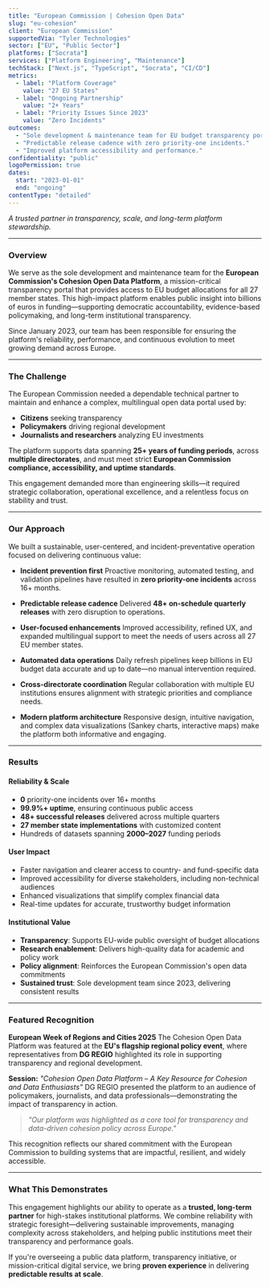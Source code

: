 ```yaml
---
title: "European Commission | Cohesion Open Data"
slug: "eu-cohesion"
client: "European Commission"
supportedVia: "Tyler Technologies"
sector: ["EU", "Public Sector"]
platforms: ["Socrata"]
services: ["Platform Engineering", "Maintenance"]
techStack: ["Next.js", "TypeScript", "Socrata", "CI/CD"]
metrics:
  - label: "Platform Coverage"
    value: "27 EU States"
  - label: "Ongoing Partnership"
    value: "2+ Years"
  - label: "Priority Issues Since 2023"
    value: "Zero Incidents"
outcomes:
  - "Sole development & maintenance team for EU budget transparency portal."
  - "Predictable release cadence with zero priority-one incidents."
  - "Improved platform accessibility and performance."
confidentiality: "public"
logoPermission: true
dates:
  start: "2023-01-01"
  end: "ongoing"
contentType: "detailed"
---
```


*A trusted partner in transparency, scale, and long-term platform stewardship.*

---

### **Overview**

We serve as the sole development and maintenance team for the **European Commission's Cohesion Open Data Platform**, a mission-critical transparency portal that provides access to EU budget allocations for all 27 member states. This high-impact platform enables public insight into billions of euros in funding—supporting democratic accountability, evidence-based policymaking, and long-term institutional transparency.

Since January 2023, our team has been responsible for ensuring the platform's reliability, performance, and continuous evolution to meet growing demand across Europe.

---

### **The Challenge**

The European Commission needed a dependable technical partner to maintain and enhance a complex, multilingual open data portal used by:

* **Citizens** seeking transparency
* **Policymakers** driving regional development
* **Journalists and researchers** analyzing EU investments

The platform supports data spanning **25+ years of funding periods**, across **multiple directorates**, and must meet strict **European Commission compliance, accessibility, and uptime standards**.

This engagement demanded more than engineering skills—it required strategic collaboration, operational excellence, and a relentless focus on stability and trust.

---

### **Our Approach**

We built a sustainable, user-centered, and incident-preventative operation focused on delivering continuous value:

* **Incident prevention first**
  Proactive monitoring, automated testing, and validation pipelines have resulted in **zero priority-one incidents** across 16+ months.

* **Predictable release cadence**
  Delivered **48+ on-schedule quarterly releases** with zero disruption to operations.

* **User-focused enhancements**
  Improved accessibility, refined UX, and expanded multilingual support to meet the needs of users across all 27 EU member states.

* **Automated data operations**
  Daily refresh pipelines keep billions in EU budget data accurate and up to date—no manual intervention required.

* **Cross-directorate coordination**
  Regular collaboration with multiple EU institutions ensures alignment with strategic priorities and compliance needs.

* **Modern platform architecture**
  Responsive design, intuitive navigation, and complex data visualizations (Sankey charts, interactive maps) make the platform both informative and engaging.

---

### **Results**

#### **Reliability & Scale**

* **0** priority-one incidents over 16+ months
* **99.9%+ uptime**, ensuring continuous public access
* **48+ successful releases** delivered across multiple quarters
* **27 member state implementations** with customized content
* Hundreds of datasets spanning **2000–2027** funding periods

#### **User Impact**

* Faster navigation and clearer access to country- and fund-specific data
* Improved accessibility for diverse stakeholders, including non-technical audiences
* Enhanced visualizations that simplify complex financial data
* Real-time updates for accurate, trustworthy budget information

#### **Institutional Value**

* **Transparency**: Supports EU-wide public oversight of budget allocations
* **Research enablement**: Delivers high-quality data for academic and policy work
* **Policy alignment**: Reinforces the European Commission's open data commitments
* **Sustained trust**: Sole development team since 2023, delivering consistent results

---

### **Featured Recognition**

**European Week of Regions and Cities 2025**
The Cohesion Open Data Platform was featured at the **EU's flagship regional policy event**, where representatives from **DG REGIO** highlighted its role in supporting transparency and regional development.

**Session:** *"Cohesion Open Data Platform – A Key Resource for Cohesion and Data Enthusiasts"*
DG REGIO presented the platform to an audience of policymakers, journalists, and data professionals—demonstrating the impact of transparency in action.

> *"Our platform was highlighted as a core tool for transparency and data-driven cohesion policy across Europe."*

This recognition reflects our shared commitment with the European Commission to building systems that are impactful, resilient, and widely accessible.

---

### **What This Demonstrates**

This engagement highlights our ability to operate as a **trusted, long-term partner** for high-stakes institutional platforms. We combine reliability with strategic foresight—delivering sustainable improvements, managing complexity across stakeholders, and helping public institutions meet their transparency and performance goals.

If you're overseeing a public data platform, transparency initiative, or mission-critical digital service, we bring **proven experience** in delivering **predictable results at scale**.
